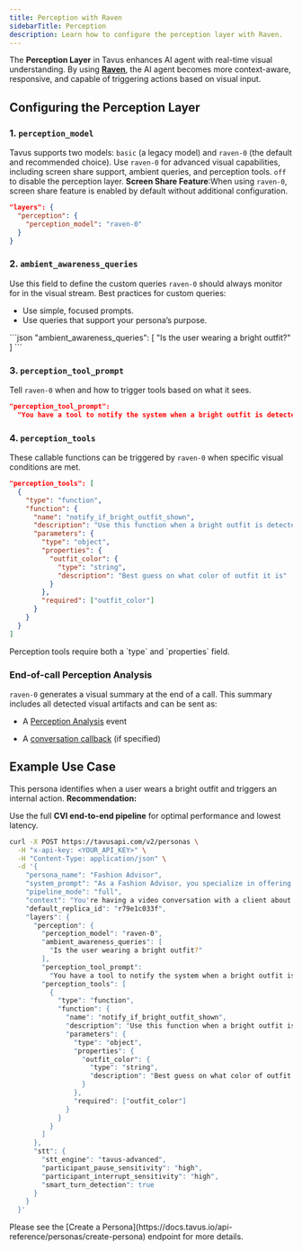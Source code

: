 ```yaml
---
title: Perception with Raven
sidebarTitle: Perception
description: Learn how to configure the perception layer with Raven.
---
```


The **Perception Layer** in Tavus enhances AI agent with real-time visual understanding.
By using [**Raven**](/sections/models#raven%3A-perception-model), the AI agent becomes more context-aware, responsive, and capable of triggering actions based on visual input.

## Configuring the Perception Layer

### 1. `perception_model`

Tavus supports two models: `basic` (a legacy model) and `raven-0` (the default and recommended choice). Use `raven-0` for advanced visual capabilities, including screen share support, ambient queries, and perception tools.
`off` to disable the perception layer.
<Note>
**Screen Share Feature**:When using `raven-0`, screen share feature is enabled by default without additional configuration.
</Note>

```json
"layers": {
  "perception": {
    "perception_model": "raven-0"
  }
}
```

### 2. `ambient_awareness_queries`
Use this field to define the custom queries `raven-0` should always monitor for in the visual stream.
<Tip>
Best practices for custom queries:
- Use simple, focused prompts.
- Use queries that support your persona’s purpose.
</Tip>
```json
"ambient_awareness_queries": [
  "Is the user wearing a bright outfit?"
]
```

### 3. `perception_tool_prompt`

Tell `raven-0` when and how to trigger tools based on what it sees.
```json
"perception_tool_prompt":
  "You have a tool to notify the system when a bright outfit is detected, named `notify_if_bright_outfit_shown`. You MUST use this tool when a bright outfit is detected."
```

### 4. `perception_tools`

These callable functions can be triggered by `raven-0` when specific visual conditions are met.
```json
"perception_tools": [
  {
    "type": "function",
    "function": {
      "name": "notify_if_bright_outfit_shown",
      "description": "Use this function when a bright outfit is detected in the image with high confidence",
      "parameters": {
        "type": "object",
        "properties": {
          "outfit_color": {
            "type": "string",
            "description": "Best guess on what color of outfit it is"
          }
        },
        "required": ["outfit_color"]
      }
    }
  }
]
```

<Note>
Perception tools require both a `type` and `properties` field.
</Note>

### End-of-call Perception Analysis

`raven-0` generates a visual summary at the end of a call. This summary includes all detected visual artifacts and can be sent as:

- A [Perception Analysis](https://docs.tavus.io/sections/event-schemas/conversation-perception-analysis) event

- A [conversation callback](https://docs.tavus.io/sections/conversational-video-interface/conversation-callbacks) (if specified)

## Example Use Case

This persona identifies when a user wears a bright outfit and triggers an internal action.
<Tip>
**Recommendation:**

Use the full **CVI end-to-end pipeline** for optimal performance and lowest latency.
</Tip>
```bash
curl -X POST https://tavusapi.com/v2/personas \
  -H "x-api-key: <YOUR_API_KEY>" \
  -H "Content-Type: application/json" \
  -d '{
    "persona_name": "Fashion Advisor",
    "system_prompt": "As a Fashion Advisor, you specialize in offering tailored fashion advice.",
    "pipeline_mode": "full",
    "context": "You're having a video conversation with a client about their outfit.",
    "default_replica_id": "r79e1c033f",
    "layers": {
      "perception": {
        "perception_model": "raven-0",
        "ambient_awareness_queries": [
          "Is the user wearing a bright outfit?"
        ],
        "perception_tool_prompt":
          "You have a tool to notify the system when a bright outfit is detected, named `notify_if_bright_outfit_shown`. You MUST use this tool when a bright outfit is detected.",
        "perception_tools": [
          {
            "type": "function",
            "function": {
              "name": "notify_if_bright_outfit_shown",
              "description": "Use this function when a bright outfit is detected in the image with high confidence",
              "parameters": {
                "type": "object",
                "properties": {
                  "outfit_color": {
                    "type": "string",
                    "description": "Best guess on what color of outfit it is"
                  }
                },
                "required": ["outfit_color"]
              }
            }
          }
        ]
      },
      "stt": {
        "stt_engine": "tavus-advanced",
        "participant_pause_sensitivity": "high",
        "participant_interrupt_sensitivity": "high",
        "smart_turn_detection": true
      }
    }
  }'
```
<Note>
Please see the [Create a Persona](https://docs.tavus.io/api-reference/personas/create-persona) endpoint for more details.
</Note>


